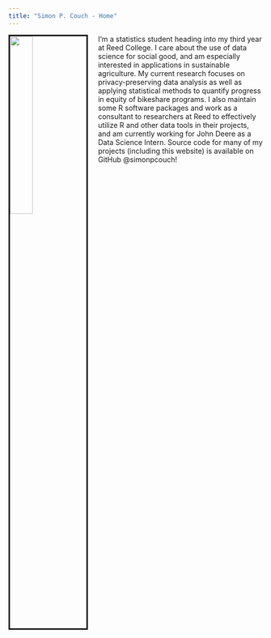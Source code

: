 ```yaml
---
title: "Simon P. Couch - Home"
---
```


<link rel="stylesheet" href="styles.css" type="text/css">

<img src="images/simon.jpg" style="width:30%; border:3px solid; margin-right: 20px" align="left">

I'm a statistics student heading into my third year at Reed College. I care about the use of data science for social good, and am especially interested in applications in sustainable agriculture. My current research focuses on privacy-preserving data analysis as well as applying statistical methods to quantify progress in equity of bikeshare programs. I also maintain some R software packages and work as a consultant to researchers at Reed to effectively utilize R and other data tools in their projects, and am currently working for John Deere as a Data Science Intern. Source code for many of my projects (including this website) is available on GitHub @simonpcouch!

